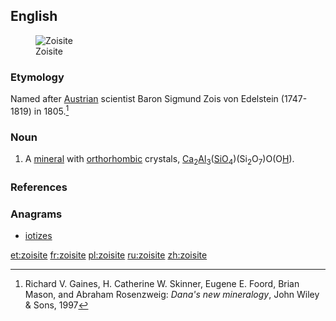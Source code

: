 ==English==
[[Image:Zoïsite.jpg|thumb|Zoisite]]

===Etymology===
Named after [[Austrian]] scientist Baron Sigmund Zois von Edelstein (1747-1819) in 1805.<ref>Richard V. Gaines, H. Catherine W. Skinner, Eugene E. Foord, Brian Mason, and Abraham Rosenzweig: ''Dana's new mineralogy'', John Wiley & Sons, 1997</ref> {{term|-ite}}

===Noun===
{{en-noun}}

# {{context|mineralogy}} A [[mineral]] with [[orthorhombic]] crystals, [[calcium|Ca]]<sub>2</sub>[[aluminum|Al]]<sub>3</sub>([[silicon|Si]][[oxygen|O]]<sub>4</sub>)(Si<sub>2</sub>O<sub>7</sub>)O(O[[hydrogen|H]]).

===References===
<references/>

===Anagrams===
* [[iotizes#English|iotizes]]

[[et:zoisite]]
[[fr:zoisite]]
[[pl:zoisite]]
[[ru:zoisite]]
[[zh:zoisite]]
